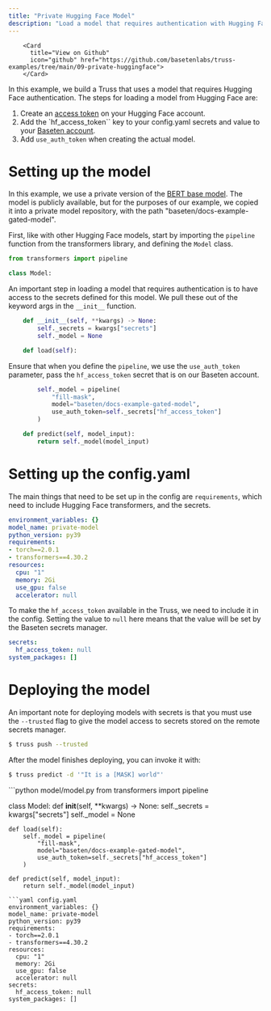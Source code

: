 ```yaml
---
title: "Private Hugging Face Model"
description: "Load a model that requires authentication with Hugging Face"
---
```



        <Card
          title="View on Github"
          icon="github" href="https://github.com/basetenlabs/truss-examples/tree/main/09-private-huggingface">
        </Card>

In this example, we build a Truss that uses a model that
requires Hugging Face authentication. The steps for loading a model
from Hugging Face are:

1. Create an [access token](https://huggingface.co/settings/tokens) on your Hugging Face account.
2. Add the `hf_access_token`` key to your config.yaml secrets and value to your [Baseten account](https://app.baseten.co/settings/secrets).
3. Add `use_auth_token` when creating the actual model.

# Setting up the model

In this example, we use a private version of the [BERT base model](https://huggingface.co/bert-base-uncased).
The model is publicly available, but for the purposes of our example, we copied it into a private
model repository, with the path "baseten/docs-example-gated-model".

First, like with other Hugging Face models, start by importing the `pipeline` function from the
transformers library, and defining the `Model` class.

```python model/model.py
from transformers import pipeline

class Model:
```
An important step in loading a model that requires authentication is to
have access to the secrets defined for this model. We pull these out of
the keyword args in the `__init__` function.

```python model/model.py
    def __init__(self, **kwargs) -> None:
        self._secrets = kwargs["secrets"]
        self._model = None

    def load(self):
```
Ensure that when you define the `pipeline`, we use the `use_auth_token` parameter,
pass the `hf_access_token` secret that is on our Baseten account.

```python model/model.py
        self._model = pipeline(
            "fill-mask",
            model="baseten/docs-example-gated-model",
            use_auth_token=self._secrets["hf_access_token"]
        )

    def predict(self, model_input):
        return self._model(model_input)
```

# Setting up the config.yaml

The main things that need to be set up in the config are
`requirements`, which need to include Hugging Face transformers,
and the secrets.

```yaml config.yaml
environment_variables: {}
model_name: private-model
python_version: py39
requirements:
- torch==2.0.1
- transformers==4.30.2
resources:
  cpu: "1"
  memory: 2Gi
  use_gpu: false
  accelerator: null
```
To make the `hf_access_token` available in the Truss, we need to include
it in the config. Setting the value to `null` here means that the value
will be set by the Baseten secrets manager.

```yaml config.yaml
secrets:
  hf_access_token: null
system_packages: []
```
# Deploying the model

An important note for deploying models with secrets is that
you must use the `--trusted` flag to give the model access to
secrets stored on the remote secrets manager.

```bash
$ truss push --trusted
```

After the model finishes deploying, you can invoke it with:
```bash
$ truss predict -d '"It is a [MASK] world"'
```

<RequestExample>
```python model/model.py
from transformers import pipeline

class Model:
    def __init__(self, **kwargs) -> None:
        self._secrets = kwargs["secrets"]
        self._model = None

    def load(self):
        self._model = pipeline(
            "fill-mask",
            model="baseten/docs-example-gated-model",
            use_auth_token=self._secrets["hf_access_token"]
        )

    def predict(self, model_input):
        return self._model(model_input)
```
```yaml config.yaml
environment_variables: {}
model_name: private-model
python_version: py39
requirements:
- torch==2.0.1
- transformers==4.30.2
resources:
  cpu: "1"
  memory: 2Gi
  use_gpu: false
  accelerator: null
secrets:
  hf_access_token: null
system_packages: []
```
</RequestExample>
